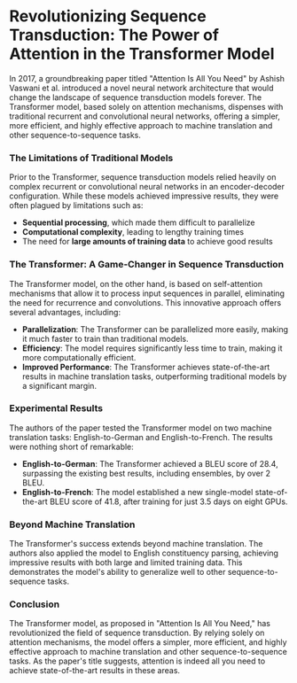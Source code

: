 **Revolutionizing Sequence Transduction: The Power of Attention in the Transformer Model**
============================================================

In 2017, a groundbreaking paper titled "Attention Is All You Need" by Ashish Vaswani et al. introduced a novel neural network architecture that would change the landscape of sequence transduction models forever. The Transformer model, based solely on attention mechanisms, dispenses with traditional recurrent and convolutional neural networks, offering a simpler, more efficient, and highly effective approach to machine translation and other sequence-to-sequence tasks.

### The Limitations of Traditional Models

Prior to the Transformer, sequence transduction models relied heavily on complex recurrent or convolutional neural networks in an encoder-decoder configuration. While these models achieved impressive results, they were often plagued by limitations such as:

* **Sequential processing**, which made them difficult to parallelize
* **Computational complexity**, leading to lengthy training times
* The need for **large amounts of training data** to achieve good results

### The Transformer: A Game-Changer in Sequence Transduction

The Transformer model, on the other hand, is based on self-attention mechanisms that allow it to process input sequences in parallel, eliminating the need for recurrence and convolutions. This innovative approach offers several advantages, including:

* **Parallelization**: The Transformer can be parallelized more easily, making it much faster to train than traditional models.
* **Efficiency**: The model requires significantly less time to train, making it more computationally efficient.
* **Improved Performance**: The Transformer achieves state-of-the-art results in machine translation tasks, outperforming traditional models by a significant margin.

### Experimental Results

The authors of the paper tested the Transformer model on two machine translation tasks: English-to-German and English-to-French. The results were nothing short of remarkable:

* **English-to-German**: The Transformer achieved a BLEU score of 28.4, surpassing the existing best results, including ensembles, by over 2 BLEU.
* **English-to-French**: The model established a new single-model state-of-the-art BLEU score of 41.8, after training for just 3.5 days on eight GPUs.

### Beyond Machine Translation

The Transformer's success extends beyond machine translation. The authors also applied the model to English constituency parsing, achieving impressive results with both large and limited training data. This demonstrates the model's ability to generalize well to other sequence-to-sequence tasks.

### Conclusion

The Transformer model, as proposed in "Attention Is All You Need," has revolutionized the field of sequence transduction. By relying solely on attention mechanisms, the model offers a simpler, more efficient, and highly effective approach to machine translation and other sequence-to-sequence tasks. As the paper's title suggests, attention is indeed all you need to achieve state-of-the-art results in these areas.

